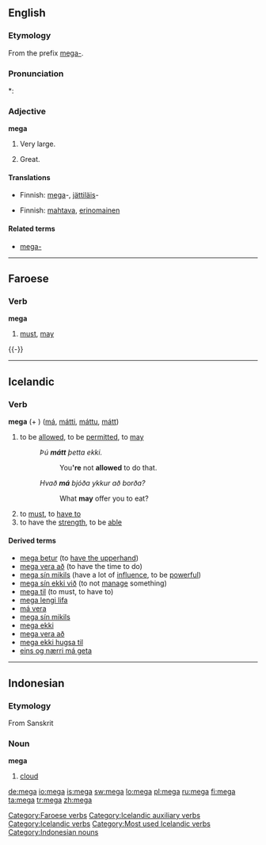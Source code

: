 {{also|mega-|méga|méga-}}
==English==

===Etymology===
From the prefix [[mega-]].

===Pronunciation===
*: {{rhymes|ɛɡə}}

===Adjective===
'''mega'''

# {{informal}} Very large.
# {{informal}} Great.

====Translations====
{{trans-top|very large}}
* Finnish: [[mega]]-, [[jättiläis]]-
{{trans-mid}}
{{trans-bottom}}

{{trans-top|great}}
* Finnish: [[mahtava]], [[erinomainen]]
{{trans-mid}}
{{trans-bottom}}

====Related terms====
<!-- These are mainly nonce words, unless specific definitions are known and entries can be set up
* [[mega deal]]
* [[mega energy]]
* [[mega high]]
* [[mega low]]
* [[mega market]]
* [[mega-mart]]
* [[mega meal]] (''registered trademark?  spelling?''), used by [[w:Kentucky Fried Chicken|KFC]]
* [[mega-merger]]
* [[mega moolah]], term used by the [[w:Fox Box|Fox Box]], formerly [[w:Fox Kids|Fox Kids]]
* [[mega morning]]
* [[mega movie]]
* [[mega party]]
* [[mega power]]
* [[mega road]]
* [[mega-selection]]
* [[mega speed]]
-->

* [[mega-]]

----

==Faroese==
{{fo-conj-mega}}

===Verb===
'''mega'''

# [[must]], [[may]]

{{-}}

[[Category:Faroese verbs]]

----

==Icelandic==

===Verb===
'''mega''' (+ {{accusative}}) ([[má]], [[mátti]], [[máttu]], [[mátt]])

# to be [[allowed]], to be [[permitted]], to [[may]]
#: ''Þú '''mátt''' þetta ekki.''
#:: You''''re''' not '''allowed''' to do that.
#: ''Hvað '''má''' bjóða ykkur að borða?''
#:: What '''may''' offer you to eat?
# to [[must]], to [[have to]]
# to  have the [[strength]], to be [[able]]

====Derived terms====
* [[mega betur]] (to [[have the upperhand]])
* [[mega vera að]] (to have the time to do)
* [[mega sín mikils]] (have a lot of [[influence]], to be [[powerful]])
* [[mega sín ekki við]] (to not [[manage]] something)
* [[mega til]] (to must, to have to)
* [[mega lengi lifa]]
* [[má vera]]
* [[mega sín mikils]]
* [[mega ekki]]
* [[mega vera að]]
* [[mega ekki hugsa til]]
* [[eins og nærri má geta]]

[[Category:Icelandic auxiliary verbs]]
[[Category:Icelandic verbs]]
[[Category:Most used Icelandic verbs]]

----

==Indonesian==

===Etymology===
From Sanskrit

===Noun===
'''mega'''

# [[cloud]]

[[Category:Indonesian nouns]]

[[de:mega]]
[[io:mega]]
[[is:mega]]
[[sw:mega]]
[[lo:mega]]
[[pl:mega]]
[[ru:mega]]
[[fi:mega]]
[[ta:mega]]
[[tr:mega]]
[[zh:mega]]